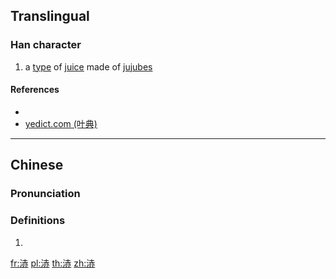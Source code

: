 {{character info/new}}
==Translingual==

===Han character===
{{Han char|rn=85|rad=水|as=07|sn=10|four=34131|canj=EGLC|ids=⿰氵赤}}

# a [[type]] of [[juice]] made of [[jujube]]s

====References====
* {{Han ref|kx=0625.230|dkj=17512|hdz=31618.190|uh=6D7E|ud=28030|bh=D261|bd=53857}}
* [http://yedict.com/htm/6D/6D7E.htm yedict.com (叶典)]

----

==Chinese==
{{zh-forms}}

===Pronunciation===
{{zh-pron
|m=chēng
|mc=y
|oc=y
|ma=
|cat=n
}}

===Definitions===
{{zh-hanzi}}

# {{rfdef|lang=zh}}

[[fr:浾]]
[[pl:浾]]
[[th:浾]]
[[zh:浾]]